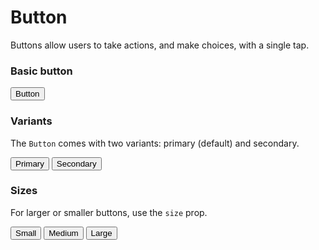 

<Meta title="UI/Button" component={Button} />

# Button

Buttons allow users to take actions, and make choices, with a single tap.

### Basic button

<Story name="Basic Button">
    <Box>
        <Button>Button</Button>
    </Box>
</Story>

### Variants

The `Button` comes with two variants: primary (default) and secondary.

<Story name="Button Variants">
    <Box>
        <Button>Primary</Button>
        <Button variant="secondary">Secondary</Button>
    </Box>
</Story>

### Sizes

For larger or smaller buttons, use the `size` prop.

<Story name="Sized Button">
    <Box>
        <Button size="small">Small</Button>
        <Button>Medium</Button>
        <Button size="large">Large</Button>
    </Box>
</Story>
